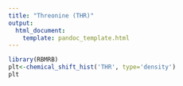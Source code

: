 ```yaml
---
title: "Threonine (THR)"
output:
  html_document:
    template: pandoc_template.html
---
```




```r
library(RBMRB)
plt<-chemical_shift_hist('THR', type='density')
plt
```

